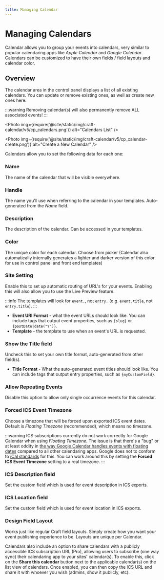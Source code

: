 ```yaml
---
title: Managing Calendar
---
```



# Managing Calendars

Calendar allows you to group your events into calendars, very similar to popular calendaring apps like _Apple Calendar_ and _Google Calendar_. Calendars can be customized to have their own fields / field layouts and calendar color.

## Overview

The calendar area in the control panel displays a list of all existing calendars. You can update or remove existing ones, as well as create new ones here.

:::warning
Removing calendar(s) will also permanently remove ALL associated events!
:::

<Photo
  img={require('@site/static/img/craft-calendar/v5/cp_calendars.png')}
  alt="Calendars List"
/>

<Photo
  img={require('@site/static/img/craft-calendar/v5/cp_calendar-create.png')}
  alt="Create a New Calendar"
/>

Calendars allow you to set the following data for each one:

### Name

The name of the calendar that will be visible everywhere.

### Handle

The name you'll use when referring to the calendar in your templates. Auto-generated from the _Name_ field.

### Description

The description of the calendar. Can be accessed in your templates.

### Color

The unique color for each calendar. Choose from picker (Calendar also automatically internally generates a lighter and darker version of this color for use in control panel and front end templates)

### Site Setting

Enable this to set up automatic routing of URL's for your events. Enabling this will also allow you to use the Live Preview feature.

:::info
The templates will look for `event.`, not `entry.` (e.g. `event.title`, not `entry.title`).
:::

- **Event URI Format** - what the event URLs should look like. You can include tags that output event properties, such as `{slug}` or `{postDate|date("Y")}`.
- **Template** - the template to use when an event's URL is requested.

### Show the Title field

Uncheck this to set your own title format, auto-generated from other field(s).

- **Title Format** - What the auto-generated event titles should look like. You can include tags that output entry properties, such as `{myCustomField}`.

### Allow Repeating Events<Badge type="pro" text="Pro" />

Disable this option to allow only single occurrence events for this calendar.

### Forced ICS Event Timezone<Badge type="pro" text="Pro" />

Choose a timezone that will be forced upon exported ICS event dates. Default is _Floating Timezone_ (recommended), which means no timezone.

:::warning
ICS subscriptions currently do not work correctly for Google Calendar when using _Floating Timezone_. The issue is that there's a "bug" or at least oddity in [the way Google Calendar handles events with floating dates](https://productforums.google.com/forum/#!topic/calendar/Xjxs5UjhsXI) compared to all other calendaring apps. Google does not to conform to [iCal standards](https://tools.ietf.org/html/rfc5545#section-3.3.5) for this. You can work around this by setting the **Forced ICS Event Timezone** setting to a real timezone.
:::

### ICS Description field<Badge type="pro" text="Pro" />

Set the custom field which is used for event description in ICS exports.

### ICS Location field<Badge type="pro" text="Pro" />

Set the custom field which is used for event location in ICS exports.

### Design Field Layout

Works just like regular Craft field layouts. Simply create how you want your event publishing experience to be. Layouts are unique per Calendar.

Calendars also include an option to share calendars with a publicly accessible ICS subscription URL (Pro), allowing users to subscribe (one way sync) their calendaring app to your sites' calendar(s). To enable this, click on the **Share this calendar** button next to the applicable calendar(s) on the list view of calendars. Once enabled, you can then copy the ICS URL and share it with whoever you wish (admins, show it publicly, etc).
